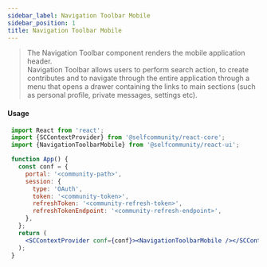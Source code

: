 ```yaml
---
sidebar_label: Navigation Toolbar Mobile
sidebar_position: 1
title: Navigation Toolbar Mobile
---
```


> The Navigation Toolbar component renders the mobile application header.<br/>
Navigation Toolbar allows users to perform search action, to create contributes and to navigate through the entire application through a menu that opens a drawer containing the links to main sections (such as personal profile, private messages, settings etc).



<Logged><NavigationToolbarMobile/></Logged>

#### Usage

```jsx
 import React from 'react';
 import {SCContextProvider} from '@selfcommunity/react-core';
 import {NavigationToolbarMobile} from '@selfcommunity/react-ui';

 function App() {
   const conf = {
     portal: '<community-path>',
     session: {
       type: 'OAuth',
       token: '<community-token>',
       refreshToken: '<community-refresh-token>',
       refreshTokenEndpoint: '<community-refresh-endpoint>',
     },
   };
   return (
     <SCContextProvider conf={conf}><NavigationToolbarMobile /></SCContextProvider>
   );
 }
```